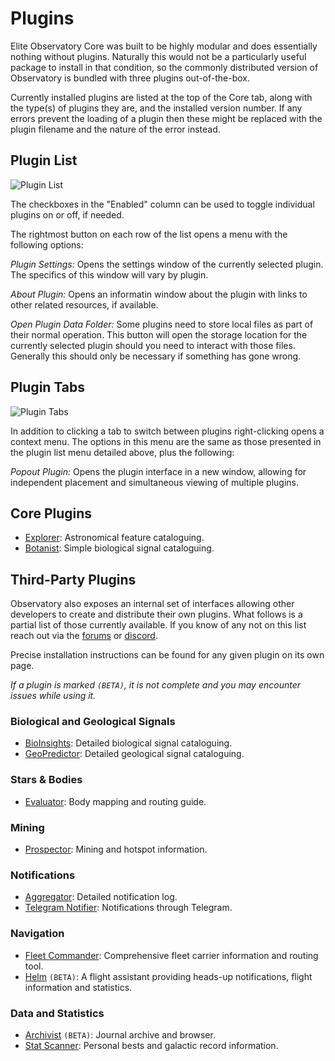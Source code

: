 # Plugins

Elite Observatory Core was built to be highly modular and does essentially nothing without plugins. Naturally this would not be a particularly useful package to install in that condition, so the commonly distributed version of Observatory is bundled with three plugins out-of-the-box.

Currently installed plugins are listed at the top of the Core tab, along with the type(s) of plugins they are, and the installed version number. If any errors prevent the loading of a plugin then these might be replaced with the plugin filename and the nature of the error instead.

## Plugin List

![Plugin List](/plugin-list-with-menu.png)

The checkboxes in the "Enabled" column can be used to toggle individual plugins on or off, if needed.

The rightmost button on each row of the list opens a menu with the following options:

*Plugin Settings:* Opens the settings window of the currently selected plugin. The specifics of this window will vary by plugin.

*About Plugin:* Opens an informatin window about the plugin with links to other related resources, if available.

*Open Plugin Data Folder:* Some plugins need to store local files as part of their normal operation. This button will open the storage location for the currently selected plugin should you need to interact with those files. Generally this should only be necessary if something has gone wrong.

## Plugin Tabs

![Plugin Tabs](/plugin-tab-menu.png)

In addition to clicking a tab to switch between plugins right-clicking opens a context menu. The options in this menu are the same as those presented in the plugin list menu detailed above, plus the following:

*Popout Plugin:* Opens the plugin interface in a new window, allowing for independent placement and simultaneous viewing of multiple plugins.

## Core Plugins

* [Explorer](/usage/plugins/explorer): Astronomical feature cataloguing.
* [Botanist](/usage/plugins/botanist): Simple biological signal cataloguing.

## Third-Party Plugins

Observatory also exposes an internal set of interfaces allowing other developers to create and distribute their own plugins. What follows is a partial list of those currently available. If you know of any not on this list reach out via the [forums](https://forums.frontier.co.uk/threads/elite-observatory-search-your-journal-for-potentially-interesting-objects-or-notify-you-of-new-ones-on-the-fly-while-exploring.521544/) or [discord](https://discord.gg/RAFDHsY).

Precise installation instructions can be found for any given plugin on its own page.

*If a plugin is marked `(BETA)`, it is not complete and you may encounter issues while using it.*


### Biological and Geological Signals

  * [BioInsights](/usage/plugins/thirdparty/bioinsights): Detailed biological signal cataloguing.
  * [GeoPredictor](/usage/plugins/thirdparty/geopredictor): Detailed geological signal cataloguing.

### Stars & Bodies

  * [Evaluator](/usage/plugins/thirdparty/evaluator): Body mapping and routing guide.

### Mining

  * [Prospector](/usage/plugins/thirdparty/prospector): Mining and hotspot information.

### Notifications

  * [Aggregator](/usage/plugins/thirdparty/aggregator): Detailed notification log.
  * [Telegram Notifier](/usage/plugins/thirdparty/telegram): Notifications through Telegram.

### Navigation

  * [Fleet Commander](/usage/plugins/thirdparty/fleetcommander): Comprehensive fleet carrier information and routing tool.
  * [Helm](/usage/plugins/thirdparty/helm) `(BETA)`: A flight assistant providing heads-up notifications, flight information and statistics.

### Data and Statistics

  * [Archivist](/usage/plugins/thirdparty/archivist) `(BETA)`: Journal archive and browser.
  * [Stat Scanner](/usage/plugins/thirdparty/statscanner): Personal bests and galactic record information.
